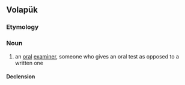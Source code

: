 ==Volapük==

===Etymology===
{{suffix|xamül|an|lang=vo}}

===Noun===
{{vo-noun}}

# an [[oral]] [[examiner]], someone who gives an oral test as opposed to a written one

====Declension====
{{vo-decl-noun}}